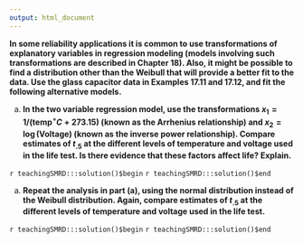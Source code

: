 ```yaml
---
output: html_document
---
```


__In some reliability applications it is common to use transformations of explanatory variables in regression modeling (models involving such transformations are described in Chapter 18). Also, it might be possible to find a distribution other than the Weibull that will provide a better fit to the data.  Use the glass capacitor data in Examples 17.11 and 17.12, and fit the following alternative models.__

a. __In the two variable regression model, use the transformations $x_{1}=1/(\mbox{temp}^{\circ}C+ 273.15)$ (known as the Arrhenius relationship) and $x_{2}=\log(\mbox{Voltage})$ (known as the inverse power relationship).  Compare estimates of $t_{.5}$ at the different levels of temperature and voltage used in the life test. Is there evidence that these factors affect life? Explain.__

`r teachingSMRD:::solution()$begin`
`r teachingSMRD:::solution()$end`

a. __Repeat the analysis in part (a), using the normal distribution instead of the Weibull distribution. Again, compare estimates of $t_{.5}$ at the different levels of temperature and voltage used in the life test.__

`r teachingSMRD:::solution()$begin`
`r teachingSMRD:::solution()$end`
